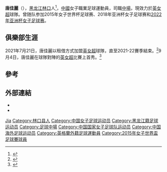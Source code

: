 {{noteTA|G1=football|G2=EPL}}
{{Infobox football biography
|name           = 唐佳麗<br>Tang Jiali
|image          = Tang Jiali (cropped).jpg
|image_size     =
|caption        =
|fullname       = 唐佳麗Tang Jiali
|birth_date     = {{birth date and age|1995|3|16|df=y}}
|birth_place    = {{CHN}}[[黑龙江省|黑龙江省]][[牡丹江市|牡丹江市]][[林口县|林口县]]
|height         = {{height|m=1.66}}<ref>{{cite web|title=List of Players – China PR|url=http://www.fifadata.com/document/FWWC/2015/pdf/FWWC_2015_SquadLists.pdf|publisher=[[FIFA|FIFA]]|accessdate=12 June 2015|page=5|format=PDF|date=30 May 2015|archive-date=2016-04-10|archive-url=https://web.archive.org/web/20160410062327/http://www.fifadata.com/document/FWWC/2015/pdf/FWWC_2015_SquadLists.pdf|dead-url=no}}</ref>
|position       = [[中場|中場]]
|currentclub    = {{link-en|托特納姆熱刺女子足球俱樂部|Tottenham Hotspur F.C. Women|熱刺}}  
|clubnumber     = 9
|youthyears1    =
|youthclubs1    =
|years1         = 2016–2017
|clubs1         = [[上海国泰君安永柏女子足球俱乐部|上海国泰君安永柏]]
|caps1          = 27
|goals1         = ?
|years2         = 2018–2019
|clubs2         = [[江苏女子足球俱乐部|江蘇蘇寧]]
|caps2          = 25
|goals2         = 11
|years3         = 2020–
|clubs3         = [[上海国泰君安永柏女子足球俱乐部|上海農商銀行]]
|caps3          = 15
|goals3         = 8
|years4         = 2021–
|clubs4         = → {{link-en|托特納姆熱刺女子足球俱樂部|Tottenham Hotspur F.C. Women|熱刺}} (外借)
|caps4          = 1
|goals4         = 0
|nationalyears1 = 2011–2012
|nationalteam1  = [[中國國家女子少年足球隊|中國少年隊]]
|nationalcaps1  = 6
|nationalgoals1 = 1
|nationalyears2 = 2013–2014
|nationalteam2  = [[中國國家女子青年足球隊|中國青年隊]]
|nationalcaps2  = 5
|nationalgoals2 = 1
|nationalyears3 = 2014–
|nationalteam3  = [[中國國家女子足球隊|中國]]
|nationalcaps3  = 72
|nationalgoals3 = 30
|medaltemplates =
|club-update = 2021年9月4日
|nationalteam-update = 2015年8月1日
}}

'''唐佳麗'''（{{bd|1995年|3月16日|}}），[[黑龙江省|黑龙江]][[林口县|林口]]人<ref>{{cite web |author1=牡丹江日报 |title=雪城好故事·中国女足队员唐佳丽：铿锵玫瑰，在足球场上绚丽绽放 |url=https://m.thepaper.cn/baijiahao_16870589 |website=澎湃新闻 |accessdate=2022-02-25}}</ref>，[[中华人民共和国|中國]]女子職業足球運動員，司職[[中場|中場]]，現效力於[[英格蘭足球總會女子超級聯賽|英女超]]球隊{{link-en|托特納姆熱刺女子足球俱樂部|Tottenham Hotspur F.C. Women|熱刺}}。曾随队参加2015年女子世界杯足球赛、2018年亚洲杯女子足球赛和[[2022年亞足聯女子亞洲盃|2022年亚洲杯女子足球赛]]。

== 俱樂部生涯 ==
2021年7月21日，唐佳麗以租借方式加盟[[英格蘭足球總會女子超級聯賽|英女超]]球隊{{link-en|托特納姆熱刺女子足球俱樂部|Tottenham Hotspur F.C. Women|熱刺}}，直至2021-22賽季結束。<ref>{{cite news|url=https://www.tottenhamhotspur.com/news/2021/july/tang-jiali-joins-spurs-women/|title=Tang Jiali joins Spurs Women|work=Tottenham Hotspur|date=2021-07-21|accessdate=2021-07-21|archive-date=2021-07-23|archive-url=https://web.archive.org/web/20210723085140/https://www.tottenhamhotspur.com/news/2021/july/tang-jiali-joins-spurs-women/|dead-url=no}}</ref>9月4日，唐佳麗在球隊對陣{{link-en|伯明翰城女子足球俱樂部|Birmingham City W.F.C.|伯明翰城}}的[[英格蘭足球總會女子超級聯賽|英女超]]比賽上首秀。<ref>{{Cite web|url=https://uk.soccerway.com/matches/2021/09/04/england/wsl/tottenham-hotspurs-lfc/birmingham-city-lfc/3580317/|title=TOTTENHAM HOTSPUR VS. BIRMINGHAM CITY  1 - 0|website=Soccerway|accessdate=2021-09-05|archive-date=2021-10-28|archive-url=https://web.archive.org/web/20211028180611/https://uk.soccerway.com/matches/2021/09/04/england/wsl/tottenham-hotspurs-lfc/birmingham-city-lfc/3580317/|dead-url=no}}</ref>

== 參考 ==
{{reflist}}

== 外部連結 ==
* {{FIFA player|358281}}
* {{Soccerway|268284}}

{{2015年女足世界杯中国队参赛名单}}
{{2018年女足亚洲杯赛中国队参赛名单}}
{{2022年亚足联女子亚洲杯中国队参赛名单}}

{{Authority control}}
{{DEFAULTSORT:Tang唐}}
[[Category:唐姓|Jia]]
[[Category:林口县人|Category:林口县人]]
[[Category:中国女子足球运动员|Category:中国女子足球运动员]]
[[Category:黑龙江籍足球运动员|Category:黑龙江籍足球运动员]]
[[Category:足球中場|Category:足球中場]]
[[Category:中国国家女子足球队运动员|Category:中国国家女子足球队运动员]]
[[Category:中国海外足球运动员|Category:中国海外足球运动员]]
[[Category:英格蘭外籍足球運動員|Category:英格蘭外籍足球運動員]]
[[Category:2015年女子世界盃足球賽球員|Category:2015年女子世界盃足球賽球員]]